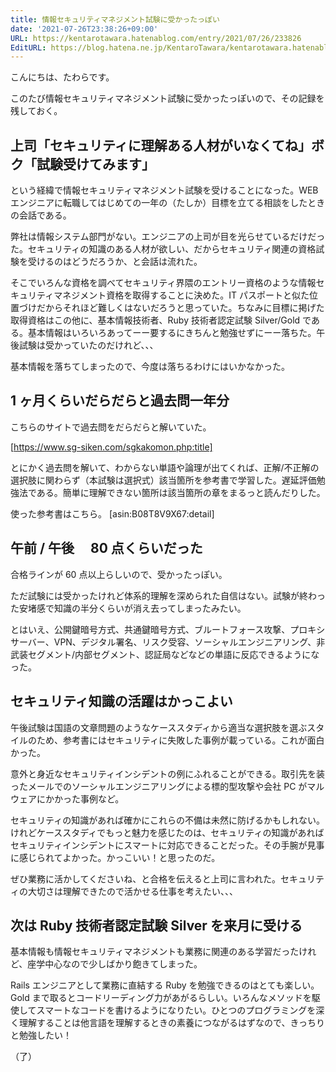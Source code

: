 ```yaml
---
title: 情報セキュリティマネジメント試験に受かったっぽい
date: '2021-07-26T23:38:26+09:00'
URL: https://kentarotawara.hatenablog.com/entry/2021/07/26/233826
EditURL: https://blog.hatena.ne.jp/KentaroTawara/kentarotawara.hatenablog.com/atom/entry/26006613790946394
---
```


こんにちは、たわらです。

このたび情報セキュリティマネジメント試験に受かったっぽいので、その記録を残しておく。

## 上司「セキュリティに理解ある人材がいなくてね」ボク「試験受けてみます」

という経緯で情報セキュリティマネジメント試験を受けることになった。WEB エンジニアに転職してはじめての一年の（たしか）目標を立てる相談をしたときの会話である。

弊社は情報システム部門がない。エンジニアの上司が目を光らせているだけだった。セキュリティの知識のある人材が欲しい、だからセキュリティ関連の資格試験を受けるのはどうだろうか、と会話は流れた。

そこでいろんな資格を調べてセキュリティ界隈のエントリー資格のような情報セキュリティマネジメント資格を取得することに決めた。IT パスポートと似た位置づけだからそれほど難しくはないだろうと思っていた。ちなみに目標に掲げた取得資格はこの他に、基本情報技術者、Ruby 技術者認定試験 Silver/Gold である。基本情報はいろいろあってーー要するにきちんと勉強せずにーー落ちた。午後試験は受かっていたのだけれど、、、

基本情報を落ちてしまったので、今度は落ちるわけにはいかなかった。

## 1 ヶ月くらいだらだらと過去問一年分

こちらのサイトで過去問をだらだらと解いていた。

[https://www.sg-siken.com/sgkakomon.php:title]

とにかく過去問を解いて、わからない単語や論理が出てくれば、正解/不正解の選択肢に関わらず（本試験は選択式）該当箇所を参考書で学習した。遅延評価勉強法である。簡単に理解できない箇所は該当箇所の章をまるっと読んだりした。

使った参考書はこちら。
[asin:B08T8V9X67:detail]

## 午前 / 午後　 80 点くらいだった

合格ラインが 60 点以上らしいので、受かったっぽい。

ただ試験には受かったけれど体系的理解を深められた自信はない。試験が終わった安堵感で知識の半分くらいが消え去ってしまったみたい。

とはいえ、公開鍵暗号方式、共通鍵暗号方式、ブルートフォース攻撃、プロキシサーバー、VPN、デジタル署名、リスク受容、ソーシャルエンジニアリング、非武装セグメント/内部セグメント、認証局などなどの単語に反応できるようになった。

## セキュリティ知識の活躍はかっこよい

午後試験は国語の文章問題のようなケーススタディから適当な選択肢を選ぶスタイルのため、参考書にはセキュリティに失敗した事例が載っている。これが面白かった。

意外と身近なセキュリティインシデントの例にふれることができる。取引先を装ったメールでのソーシャルエンジニアリングによる標的型攻撃や会社 PC がマルウェアにかかった事例など。

セキュリティの知識があれば確かにこれらの不備は未然に防げるかもしれない。けれどケーススタディでもっと魅力を感じたのは、セキュリティの知識があればセキュリティインシデントにスマートに対応できることだった。その手腕が見事に感じられてよかった。かっこいい！と思ったのだ。

ぜひ業務に活かしてくださいね、と合格を伝えると上司に言われた。セキュリティの大切さは理解できたので活かせる仕事を考えたい、、、

## 次は Ruby 技術者認定試験 Silver を来月に受ける

基本情報も情報セキュリティマネジメントも業務に関連のある学習だったけれど、座学中心なので少しばかり飽きてしまった。

Rails エンジニアとして業務に直結する Ruby を勉強できるのはとても楽しい。Gold まで取るとコードリーディング力があがるらしい。いろんなメソッドを駆使してスマートなコードを書けるようになりたい。ひとつのプログラミングを深く理解することは他言語を理解するときの素養につながるはずなので、きっちりと勉強したい！

（了）
